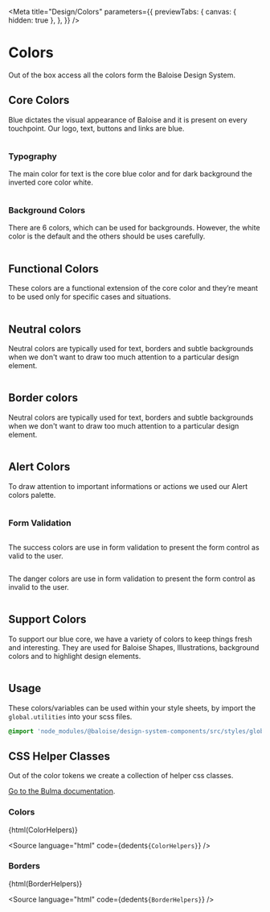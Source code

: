 
<Meta
  title="Design/Colors"
  parameters={{
    previewTabs: {
      canvas: { hidden: true },
    },
  }}
/>

# Colors

Out of the box access all the colors form the Baloise Design System.

## Core Colors

Blue dictates the visual appearance of Baloise and it is present on every touchpoint. Our logo, text, buttons and links are blue.

<bal-doc-app>
  <div class="columns">
    <bal-doc-color background class="column is-one-quarter" color="blue" hex-vars="#000d6e" description="Brand Color" inverted></bal-doc-color>
  </div>
</bal-doc-app>

### Typography

The main color for text is the core blue color and for dark background the inverted core color white.

<bal-doc-app>
  <div class="columns">
    <bal-doc-color class="column is-one-quarter" color="blue" subject="Blue" hex-vars="#000d6e" scss-vars="$blue" description="Default Text" inverted></bal-doc-color>
    <bal-doc-color class="column is-one-quarter" color="white" subject="White" hex-vars="#ffffff" scss-vars="$white" description="Inverted Text"></bal-doc-color>
  </div>
</bal-doc-app>

### Background Colors

There are 6 colors, which can be used for backgrounds. However, the white color is the default and the others should be uses carefully.

<bal-doc-app>
  <div class="columns is-multiline">
    <bal-doc-color background class="column is-2" color="white" subject="White" hex-vars="#ffffff" scss-vars="$white" description="default"></bal-doc-color>
    <bal-doc-color background class="column is-2" color="blue" subject="Blue" hex-vars="#000d6e" scss-vars="$blue" description="primary" inverted></bal-doc-color>
    <bal-doc-color background class="column is-2" color="green" subject="Green" hex-vars="#94e3d4" scss-vars="$green" description=""></bal-doc-color>
    <bal-doc-color background class="column is-2" color="purple" subject="Purple" hex-vars="#b8b2ff" scss-vars="$purple" description=""></bal-doc-color>
    <bal-doc-color background class="column is-2" color="red" subject="Red" hex-vars="#ffaca6" scss-vars="$red" description=""></bal-doc-color>
    <bal-doc-color background class="column is-2" color="yellow" subject="Yellow" hex-vars="#fae052" scss-vars="$yellow" description=""></bal-doc-color>
  </div>
</bal-doc-app>

## Functional Colors

These colors are a functional extension of the core color and they’re meant to be used only for specific cases and situations.

<bal-doc-app>
  <div class="columns is-multiline">
    <bal-doc-color description="Pressed" background class="column is-2" color="blue-6" hex-vars="#313131" inverted></bal-doc-color>
    <bal-doc-color description="Brand" background class="column is-2" color="blue-5" hex-vars="#747474" inverted></bal-doc-color>
    <bal-doc-color description="Hover" background class="column is-2" color="blue-4" hex-vars="#b6b6b6" inverted></bal-doc-color>
    <bal-doc-color description="" background class="column is-2" color="blue-3" hex-vars="#e8e8e8" inverted></bal-doc-color>
    <bal-doc-color description="Hover Inverted" background class="column is-2" color="blue-2" hex-vars="#f6f6f6"></bal-doc-color>
    <bal-doc-color description="" background class="column is-2" color="blue-1" hex-vars="#fafafa"></bal-doc-color>
  </div>
</bal-doc-app>

## Neutral colors

Neutral colors are typically used for text, borders and subtle backgrounds when we don't want to draw too much attention to a particular design element.

<bal-doc-app>
  <div class="columns is-multiline">
    <bal-doc-color background class="column is-2" color="grey-6" hex-vars="#313131" inverted></bal-doc-color>
    <bal-doc-color background class="column is-2" color="grey-5" hex-vars="#747474" inverted></bal-doc-color>
    <bal-doc-color background class="column is-2" color="grey-4" hex-vars="#b6b6b6"></bal-doc-color>
    <bal-doc-color background class="column is-2" color="grey-3" hex-vars="#e8e8e8"></bal-doc-color>
    <bal-doc-color background class="column is-2" color="grey-2" hex-vars="#f6f6f6"></bal-doc-color>
    <bal-doc-color background class="column is-2" color="grey-1" hex-vars="#fafafa"></bal-doc-color>
  </div>
</bal-doc-app>

## Border colors

Neutral colors are typically used for text, borders and subtle backgrounds when we don't want to draw too much attention to a particular design element.

<bal-doc-app>
  <div class="columns is-multiline">
    <bal-doc-color class="column is-4" color="blue" description="Border for focused form controls"></bal-doc-color>
    <bal-doc-color class="column is-4" color="grey-3" description="Border for form controls"></bal-doc-color>
    <bal-doc-color class="column is-4" color="grey-5" description="Not defined yet"></bal-doc-color>
  </div>
</bal-doc-app>

## Alert Colors

To draw attention to important informations or actions we used our Alert colors palette.

<bal-doc-app>
  <div class="columns is-multiline">
    <bal-doc-color description="$blue" background class="column is-2" color="primary" inverted></bal-doc-color>
    <bal-doc-color description="$purple" background class="column is-2" color="info" inverted></bal-doc-color>
    <bal-doc-color description="$green" background class="column is-2" color="success" inverted></bal-doc-color>
    <bal-doc-color description="$yellow" background class="column is-2" color="warning" inverted></bal-doc-color>
    <bal-doc-color description="$red" background class="column is-2" color="danger" inverted></bal-doc-color>
  </div>
</bal-doc-app>

### Form Validation

<bal-doc-app>
  <div class="columns is-multiline">
    <bal-doc-color description="Main valid color" class="column is-4" color="success-5" inverted></bal-doc-color>
    <bal-doc-color description="Main invalid color" class="column is-4" color="danger-5" inverted></bal-doc-color>
  </div>
</bal-doc-app>

The success colors are use in form validation to present the form control as valid to the user.

<bal-doc-app>
  <div class="columns is-multiline">
    <bal-doc-color class="column is-2" color="success-6" background inverted></bal-doc-color>
    <bal-doc-color class="column is-2" color="success-5" background inverted></bal-doc-color>
    <bal-doc-color class="column is-2" color="success-4" background></bal-doc-color>
    <bal-doc-color class="column is-2" color="success-3" background></bal-doc-color>
    <bal-doc-color class="column is-2" color="success-2" background></bal-doc-color>
    <bal-doc-color class="column is-2" color="success-1" background></bal-doc-color>
  </div>
</bal-doc-app>

The danger colors are use in form validation to present the form control as invalid to the user.

<bal-doc-app>
  <div class="columns is-multiline">
    <bal-doc-color class="column is-2" color="danger-6" background inverted></bal-doc-color>
    <bal-doc-color class="column is-2" color="danger-5" background inverted></bal-doc-color>
    <bal-doc-color class="column is-2" color="danger-4" background></bal-doc-color>
    <bal-doc-color class="column is-2" color="danger-3" background></bal-doc-color>
    <bal-doc-color class="column is-2" color="danger-2" background></bal-doc-color>
    <bal-doc-color class="column is-2" color="danger-1" background></bal-doc-color>
  </div>
</bal-doc-app>

## Support Colors

To support our blue core, we have a variety of colors to keep things fresh and interesting. They are used for Baloise Shapes, Illustrations, background colors and to highlight design elements.

<bal-doc-app>
  <div class="columns is-multiline">
    <bal-doc-color background class="column is-2" color="green-6" hex-vars="#1b5951" inverted></bal-doc-color>
    <bal-doc-color background class="column is-2" color="green-5" hex-vars="#00b28f" inverted></bal-doc-color>
    <bal-doc-color background class="column is-2" color="green-4" hex-vars="#21d9ac"></bal-doc-color>
    <bal-doc-color background class="column is-2" color="green-3" hex-vars="#94e3d4"></bal-doc-color>
    <bal-doc-color background class="column is-2" color="green-2" hex-vars="#cbf2ec"></bal-doc-color>
    <bal-doc-color background class="column is-2" color="green-1" hex-vars="#e9fbf7"></bal-doc-color>
  </div>
  <div class="columns is-multiline">
    <bal-doc-color background class="column is-2" color="purple-6" hex-vars="#6c2273" inverted></bal-doc-color>
    <bal-doc-color background class="column is-2" color="purple-5" hex-vars="#9f52cc" inverted></bal-doc-color>
    <bal-doc-color background class="column is-2" color="purple-4" hex-vars="#be82fa"></bal-doc-color>
    <bal-doc-color background class="column is-2" color="purple-3" hex-vars="#b8b2ff"></bal-doc-color>
    <bal-doc-color background class="column is-2" color="purple-2" hex-vars="#e1d9ff"></bal-doc-color>
    <bal-doc-color background class="column is-2" color="purple-1" hex-vars="#f9f3ff"></bal-doc-color>
  </div>
  <div class="columns is-multiline">
    <bal-doc-color background class="column is-2" color="red-6" hex-vars="#99172d" inverted></bal-doc-color>
    <bal-doc-color background class="column is-2" color="red-5" hex-vars="#d9304c" inverted></bal-doc-color>
    <bal-doc-color background class="column is-2" color="red-4" hex-vars="#ff596f"></bal-doc-color>
    <bal-doc-color background class="column is-2" color="red-3" hex-vars="#ffaca6"></bal-doc-color>
    <bal-doc-color background class="column is-2" color="red-2" hex-vars="#ffd7d7"></bal-doc-color>
    <bal-doc-color background class="column is-2" color="red-1" hex-vars="#ffeef1"></bal-doc-color>
  </div>
  <div class="columns is-multiline">
    <bal-doc-color background class="column is-2" color="yellow-6" hex-vars="#b24a00" inverted></bal-doc-color>
    <bal-doc-color background class="column is-2" color="yellow-5" hex-vars="#fa9319"></bal-doc-color>
    <bal-doc-color background class="column is-2" color="yellow-4" hex-vars="#ffbe19"></bal-doc-color>
    <bal-doc-color background class="column is-2" color="yellow-3" hex-vars="#fae052"></bal-doc-color>
    <bal-doc-color background class="column is-2" color="yellow-2" hex-vars="#ffecbc"></bal-doc-color>
    <bal-doc-color background class="column is-2" color="yellow-1" hex-vars="#fff9eb"></bal-doc-color>
  </div>
</bal-doc-app>

## Usage

These colors/variables can be used within your style sheets, by import the `global.utilities` into your scss files.

```scss
@import 'node_modules/@baloise/design-system-components/src/styles/global.utilities';
```

## CSS Helper Classes

Out of the color tokens we create a collection of helper css classes.

[Go to the Bulma documentation](https://bulma.io/documentation/modifiers/color-helpers/).


### Colors

<Canvas withSource="none">
  <bal-doc-app>{html(ColorHelpers)}</bal-doc-app>
</Canvas>

<Source
  language="html"
  code={dedent`
     ${ColorHelpers}
  `}
/>

### Borders

<Canvas withSource="none">
  <bal-doc-app>{html(BorderHelpers)}</bal-doc-app>
</Canvas>

<Source
  language="html"
  code={dedent`
     ${BorderHelpers}
  `}
/>
